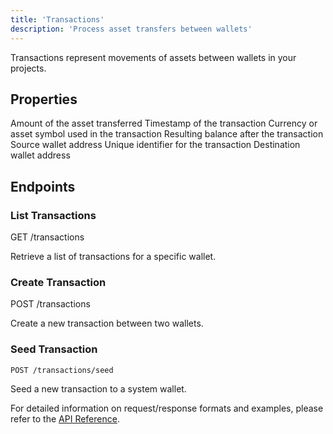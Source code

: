 ```yaml
---
title: 'Transactions'
description: 'Process asset transfers between wallets'
---
```


Transactions represent movements of assets between wallets in your projects.

## Properties

<ResponseField name="amount" type="number" required>
  Amount of the asset transferred
</ResponseField>

<ResponseField name="date" type="string" required>
  Timestamp of the transaction
</ResponseField>

<ResponseField name="currency" type="string" required>
  Currency or asset symbol used in the transaction
</ResponseField>

<ResponseField name="balance" type="number" required>
  Resulting balance after the transaction
</ResponseField>

<ResponseField name="from" type="string" required>
  Source wallet address
</ResponseField>

<ResponseField name="id" type="string" required>
  Unique identifier for the transaction
</ResponseField>

<ResponseField name="to" type="string" required>
  Destination wallet address
</ResponseField>

## Endpoints

### List Transactions


GET /transactions

Retrieve a list of transactions for a specific wallet.

### Create Transaction


POST /transactions

Create a new transaction between two wallets.

### Seed Transaction

```
POST /transactions/seed
```

Seed a new transaction to a system wallet.

For detailed information on request/response formats and examples, please refer to the [API Reference](/api-reference/transactions).
